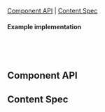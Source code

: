 
<Meta of={IconStories} />

<Title>Icon</Title>

[Component API](#ComponentAPI) | [Content Spec](#ContentSpec)

<Canvas of={IconStories.Icon} sourceState="none" />

#### Example implementation

```jsx
import { ChevronUp } from '@livechat/design-system-icons/react/tabler';

<Icon source={ChevronUp} size="medium" kind="primary" />;
```

## Component API <a id="ComponentAPI" />

<ArgsTable />

## Content Spec <a id="ContentSpec" />

<Figma
  showLink
  height="100%"
  url="https://www.figma.com/file/9FDwjR8lYvincseDkKypC4/Component-Documentations?type=design&node-id=641-38581&mode=dev"
/>
